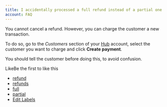 ```yaml
---
title: I accidentally processed a full refund instead of a partial one. What should I do?
account: FAQ 
---
```

You cannot cancel a refund. However, you can charge the customer a new transaction.

To do so, go to the _Customers_ section of your [Hub](https://hub.checkout.com) account, select the customer you want to charge and click **Create payment**.

You should tell the customer before doing this, to avoid confusion.

  

LikeBe the first to like this

*   [refund](/label/FAQ/refund)
*   [refunds](/label/FAQ/refunds)
*   [full](/label/FAQ/full)
*   [partial](/label/FAQ/partial)
*   [Edit Labels](# "Edit Labels (Type 'l')")




